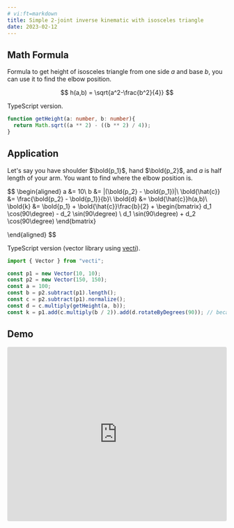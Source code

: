 ```yaml
---
# vi:ft=markdown
title: Simple 2-joint inverse kinematic with isosceles triangle
date: 2023-02-12
---
```


## Math Formula

Formula to get height of isosceles triangle from one side $a$ and base $b$, you can use it to find the elbow position.

$$
h(a,b) = \sqrt{a^2-\frac{b^2}{4}}
$$

TypeScript version.


```typescript
function getHeight(a: number, b: number){
  return Math.sqrt((a ** 2) - ((b ** 2) / 4));
}
```

## Application

Let's say you have shoulder $\bold{p_1}$, hand $\bold{p_2}$, and $a$ is half length of your arm. You want to find where the elbow position is.

$$
\begin{aligned}
a &= 10\\
b &= |(\bold{p_2} - \bold{p_1})|\\
\bold{\hat{c}} &= \frac{\bold{p_2} - \bold{p_1}}{b}\\
\bold{d} &= \bold{\hat{c}}h(a,b)\\
\bold{k} &= \bold{p_1} + \bold{\hat{c}}\frac{b}{2} + \begin{bmatrix}
   d_1 \cos(90\degree) - d_2 \sin(90\degree) \\
   d_1 \sin(90\degree) + d_2 \cos(90\degree)
\end{bmatrix}

\end{aligned}
$$

TypeScript version (vector library using [vecti](https://www.npmjs.com/package/vecti)).

```typescript
import { Vector } from "vecti";

const p1 = new Vector(10, 10);
const p2 = new Vector(150, 150);
const a = 100;
const b = p2.subtract(p1).length();
const c = p2.subtract(p1).normalize();
const d = c.multiply(getHeight(a, b));
const k = p1.add(c.multiply(b / 2)).add(d.rotateByDegrees(90)); // because SVG and Canvas using top to bottom you can use -90, you can also use this to switch direction
```

## Demo

<iframe 
  src="https://codesandbox.io/embed/simple-ik-httlwf?fontsize=14&hidenavigation=1&theme=dark&view=preview"
  style="width:100%; height: 400px; border:0; border-radius: 4px; overflow:hidden;"
  title="simple-ik"
  allow="accelerometer; ambient-light-sensor; camera; encrypted-media; geolocation; gyroscope; hid; microphone; midi; payment; usb; vr; xr-spatial-tracking"
  sandbox="allow-forms allow-modals allow-popups allow-presentation allow-same-origin allow-scripts"
></iframe>